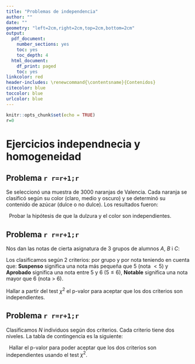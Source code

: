```yaml
---
title: "Problemas de independencia"
author: ""
date: ""
geometry: "left=2cm,right=2cm,top=2cm,bottom=2cm"
output:
  pdf_document: 
    number_sections: yes
    toc: yes
    toc_depth: 4
  html_document:
    df_print: paged
    toc: yes
linkcolor: red
header-includes: \renewcommand{\contentsname}{Contenidos}
citecolor: blue
toccolor: blue
urlcolor: blue
---
```


```r
knitr::opts_chunk$set(echo = TRUE)
r=0
```


# Ejercicios independnecia y homogeneidad

## Problema `r r=r+1;r`  

Se seleccionó una muestra de $3000$ naranjas de Valencia. Cada
naranja se clasificó según su color (claro, medio y oscuro) y se determinó su contenido de azúcar
(dulce o no dulce). Los resultados fueron:
\ \newline
\begin{center}
\begin{tabular}{|c||c|c||c|}
\hline Color&Muy Dulce&No
Dulce&Totales\\\hline\hline Claro&$1300$&$\ 200$&$1500$
\\\hline Medio&$\ 500$&$\ 500$&$1000$\\\hline Oscuro
&$\ 200$&$\ 300$&$\ 500$\\\hline Totales
&$2000$&$1000$&$3000$\\\hline 
\end{tabular}
\end{center}
\ \newline
Probar la hipótesis de que la dulzura y el color son independientes.

## Problema `r r=r+1;r` 

Nos dan las notas de cierta asignatura de 3 grupos de alumnos $A$, $B$ i $C$:
\ \newline
\begin{center}
\begin{tabular}{|c||r@{.}lr@{.}lr@{.}lr@{.}lr@{.}lr@{.}lr@{.}lr@{.}l
r@{.}lr@{.}l|}
\hline
$A$&4&6&5&&5&1&5&6&4&6&5&&5&7&5&4&4&4&8&\\\hline
$B$&4&6&3&4&5&3&4&&3&5&4&&5&&4&7&3&6&4&1\\\hline
$C$&7&2&7&3&5&7&4&1&5&7&6&1&6&&7&8&7&&3&8\\\hline
\end{tabular}
\end{center}

Los clasificamos según $2$ criterios: por grupo y por nota teniendo en cuenta
que: **Suspenso** significa una nota más pequeña que $5$ (nota $<5$) y **Aprobado** significa una nota entre $5$ y $6$ ($5\leq 6$), **Notable** significa una nota mayor que $6$ (nota $>\ 6$).

 Hallar a partir del test $\chi^2$ el p-valor para aceptar que los dos criterios son independientes.

## Problema `r r=r+1;r` 

Clasificamos $N$ individuos según dos criterios. Cada criterio tiene dos
niveles. La tabla de contingencia es la siguiente:
\begin{center}
\begin{tabular}{|c|r|r|}
\hline
$C_2\backslash C_1$&\multicolumn{1}{|c|}{$A_1$}&
\multicolumn{1}{|c|}{$A_2$}\\\hline\hline
$B_1$&10&5\\\hline
$B_2$&5&10\\\hline
\end{tabular}
\end{center}
\ \newline
Hallar el p-valor para poder aceptar que los dos criterios son 
independientes usando el test $\chi^2$.
